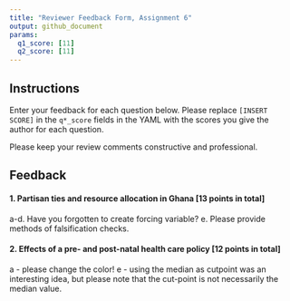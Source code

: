 ```yaml
---
title: "Reviewer Feedback Form, Assignment 6"
output: github_document
params:
  q1_score: [11]
  q2_score: [11]
---
```



## Instructions

Enter your feedback for each question below. Please replace `[INSERT SCORE]` in the `q*_score` fields in the YAML with the scores you give the author for each question.

Please keep your review comments constructive and professional.

## Feedback

#### 1. Partisan ties and resource allocation in Ghana [13 points in total]

a-d. Have you forgotten to create forcing variable?
e. Please provide methods of falsification checks. 

#### 2. Effects of a pre- and post-natal health care policy [12 points in total]

a - please change the color! 
e - using the median as cutpoint was an interesting idea, but please note that the cut-point is not necessarily the median value. 



